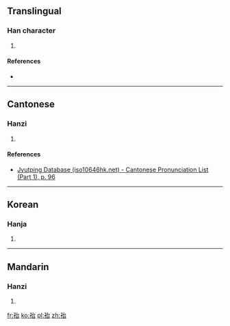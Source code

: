 ==Translingual==

===Han character===
{{Han char|rn=39|rad=子|as=05|sn=8|four=|canj=弓木戈口 (NDIR)|ids=⿰[[子]][[台]]}}

# {{defn|Han|sort=子05}}

====References====
* {{Han ref|kx=0278.180|dkj=06962|dj=0547.020|hdz=21015.030|uh=5B61|ud=23393}}

----

==Cantonese==

===Hanzi===
{{yue-hanzi|jyut=[[toi1]]|y=toi1}}

# {{defn|lang=yue|sort=子05}}

====References====
* [http://www.iso10646hk.net/jp/document/download.jsp Jyutping Database (iso10646hk.net) - Cantonese Pronunciation List (Part 1), p. 96]

----

==Korean==

===Hanja===
{{ko-hanja|hangeul=태|rv=tae|mr=t'ae}}

# {{defn|lang=ko|sort=子05}}

----

==Mandarin==

===Hanzi===
{{cmn-hanzi|pin=[[tāi]] ([[tai1]])|wg=t'ai<sup>1</sup>}}

# {{defn|lang=cmn|sort=子05}}

[[fr:孡]]
[[ko:孡]]
[[pl:孡]]
[[zh:孡]]
